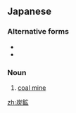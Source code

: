 ==Japanese==
{{ja-kanjitab|たん|こう|yomi=o}}

===Alternative forms===
* {{l|ja|炭礦}}
* {{l|ja|炭坑}}

===Noun===
{{ja-noun|たんこう|kyu=炭鑛}}

# [[coal mine]]

[[zh:炭鉱]]